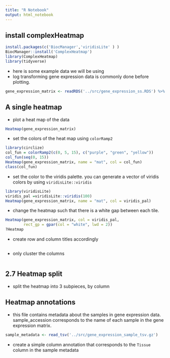 ```yaml
---
title: "R Notebook"
output: html_notebook
---
```


## install complexHeatmap
```r
install.packages(c('BiocManager','viridisLite' ) )
BiocManager::install('ComplexHeatmap')
library(ComplexHeatmap)
library(tidyverse)
```



- here is some example data we will be using
- log transforming gene expression data is commonly done before plotting.
```r
gene_expression_matrix <- readRDS('../src/gene_expression_ss.RDS') %>% {log2(.[1:24, 1:24]+1)}
```

## A single heatmap 

- plot a heat map of the data 
```r
Heatmap(gene_expression_matrix)
```

- set the colors of the heat map using `colorRamp2`
```r

library(circlize)
col_fun = colorRamp2(c(0, 5, 15), c("purple", "green", "yellow"))
col_fun(seq(0, 15))
Heatmap(gene_expression_matrix, name = "mat", col = col_fun)
class(col_fun)

```

- set the color to the viridis palette. you can generate a vector of viridis colors by using `viridisLite::viridis`

```r

library(viridisLite)
viridis_pal =viridisLite::viridis(100)
Heatmap(gene_expression_matrix, name = "mat", col = viridis_pal)

```

- change the heatmap such that there is a white gap between each tile.
```r
Heatmap(gene_expression_matrix, col = viridis_pal,
        rect_gp = gpar(col = "white", lwd = 2))
?Heatmap
```

- create row and column titles accordingly 

```r

```


- only cluster the columns

```r

```

## 2.7 Heatmap split
- split the heatmap into 3 subpieces, by column


## Heatmap annotations 
- this file contains metadata about the samples in gene expression data. sample_accession corresponds to the name of each sample in the gene expression matrix.

```r
sample_metadata <- read_tsv('../src/gene_expression_sample_tsv.gz')
```

- create a simple column annotation that corresponds to the `Tissue` column in the sample metadata

```r

```



